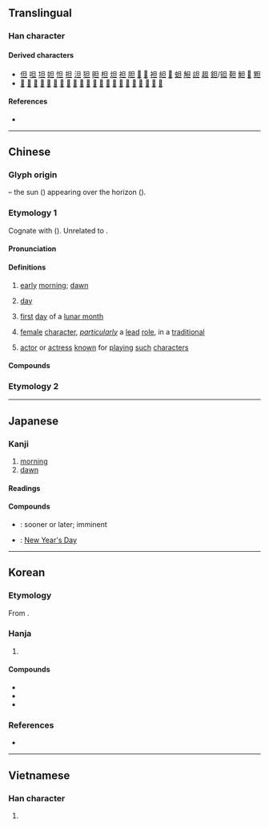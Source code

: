 {{also|𣄼|且}}
{{character info}}
==Translingual==

===Han character===
{{Han char|rn=72|rad=日|as=01|sn=5|four=60100|canj=AM|ids=⿱日一}}

====Derived characters====
* [[但]] [[呾]] [[坦]] [[妲]] [[怛]] [[担]] [[泹]] [[狚]] [[㫜]] [[柦]] [[炟]] [[𥘵]] [[胆]] [[𥅃]] [[𥑲]] [[袒]] [[䋎]] [[𦤾]] [[䖧]] [[觛]] [[詚]] [[䞡]] [[鉭]]/[[钽]] [[靼]] [[䱇]] [[𠿲]] [[䵣]]
* [[𠛣]] [[𠡎]] [[鴠]] [[㝵]] [[昜]] [[量]] [[鼂]] [[鼌]] [[亘]] [[查]] [[昼]] [[疍]] [[笪]] [[亶]] [[暨]] [[曁]] [[䦔]] [[㡺]] [[疸]] [[𥟟]] [[𧩙]] [[䜥]]

====References====
* {{Han ref|kx=0489.030|dkj=13734|dj=0850.010|hdz=21483.010|uh=65E6|ud=26086|bh=A5B9|bd=42425}}

----

==Chinese==
{{zh-forms}}
{{zh-wp|zh:旦|en:Dan (Chinese opera)}}

===Glyph origin===
{{Han etym}}
{{Han compound|日|一|ls=ic}} – the sun ({{lang|zh|日}}) appearing over the horizon ({{lang|zh|一}}).

===Etymology 1===
Cognate with {{cog|cdm|दारःदो|tr=darʔ.do|t=place of sunrise; in east}} ({{zh-ref|Schuessler, 2007}}). Unrelated to {{och-l|丹|cinnabar; red}}.

====Pronunciation====
{{zh-pron
|m=dàn
|c=daan3,daan3-2
|c_note=daan3-2 - "female role in Chinese opera"
|c-t=an1
|h=pfs=
|md=
|mn=tòaⁿ/tàn
|mn_note=tòaⁿ - vernacular; tàn - literary
|mn-t=dang3/duan3
|mn-t_note=duan3 - “female character”
|w=
|mc=y
|oc=y
|cat=n
}}

====Definitions====
{{zh-hanzi}}

# [[early]] [[morning]]; [[dawn]]
#: {{zh-x|通宵達旦|all the night until '''dawn'''}}
# [[day]]
#: {{zh-x|旦旦|every day}}
# [[first]] [[day]] of a [[lunar month]]
# {{lb|zh|Chinese opera}} [[female]] [[character]], ''[[particularly]]'' a [[lead]] [[role]], in a [[traditional]] {{w|Chinese opera}} {{zh-also|旦角}}
# {{lb|zh|Chinese opera}} [[actor]] or [[actress]] [[known]] for [[play]]ing [[such]] [[character]]s

====Compounds====
{{zh-der|一旦|元旦|旦日|約旦|通宵達旦|旦暮|花旦|旦角|乾旦|只爭旦夕|信誓旦旦|彩旦|復旦|命在旦夕|待旦|巴旦杏|城旦|平旦|小旦|坐而待旦|危在旦夕|丑旦|五旦七調|吉旦|坐以待旦|刀馬旦|旦色|當家花旦|旦夕之費|枕戈待旦|玩笑旦|旦夕禍福|旦旦而伐|旦兒|旭旦|旦夕之危|申旦達夕|旦望|昧旦|旦明|戒旦|秉燭達旦|武旦|禾旦|禍在旦夕|明旦|旦旦|申旦|昧旦晨興|月旦|旦旦信誓|月旦評|旦夕|汝南月旦|毀於一旦|旦晝|穀旦|正旦|青衣旦|苦旦|旦晚|旦會|旦暮朝夕|文旦|撒旦|搽旦|震旦方向|閨門旦|細旦|詰旦|達旦|鬧小旦|鶡旦|裝旦|老旦|考旦|貼旦|藝旦|約旦河|色旦|震旦}}

===Etymology 2===
{{zh-see|蛋|ss}}

----

==Japanese==

===Kanji===
{{ja-kanji|grade=|rs=日01}}

# [[morning]]
# [[dawn]]

====Readings====
{{ja-readings
|goon=たん, だん
|kanon=たん
|kun=あした-
|nanori=あき, あきら, あけ, あさ, ただし
}}

====Compounds====
{{der-top|Compounds}}
* {{ja-r|旦%夕|たん%せき}}: sooner or later; imminent
* {{ja-r|元%旦|がん%たん}}: [[New Year's Day]]
{{der-bottom}}

----

==Korean==

===Etymology===
From {{der|ko|ltc|-}} {{ltc-l|旦|id=1}}. {{hanja-hunmong|단〯|tan|天文#상02A}}

===Hanja===
{{ko-hanja-search}}
{{ko-hanja|아침|단}}

# {{hanja form of|단|[[early]] [[morning]]; [[dawn]]}}

====Compounds====
{{der-top3|Compounds}}
* {{ko-l|일단|一旦}}
* {{ko-l|단석|旦夕}}
* {{ko-l|단명|旦明}}
{{der-bottom}}

===References===
* {{R:hanjadoc|4539}}

----

==Vietnamese==

===Han character===
{{vi-readings|reading=đán, đắn, đến|rs=日01}}

# {{rfdef|vi|sort=日01}}